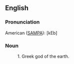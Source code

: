 ==English==

===Pronunciation===

American ([[SAMPA]]): [kEb]

===Noun===

: 1. Greek god of the earth.
